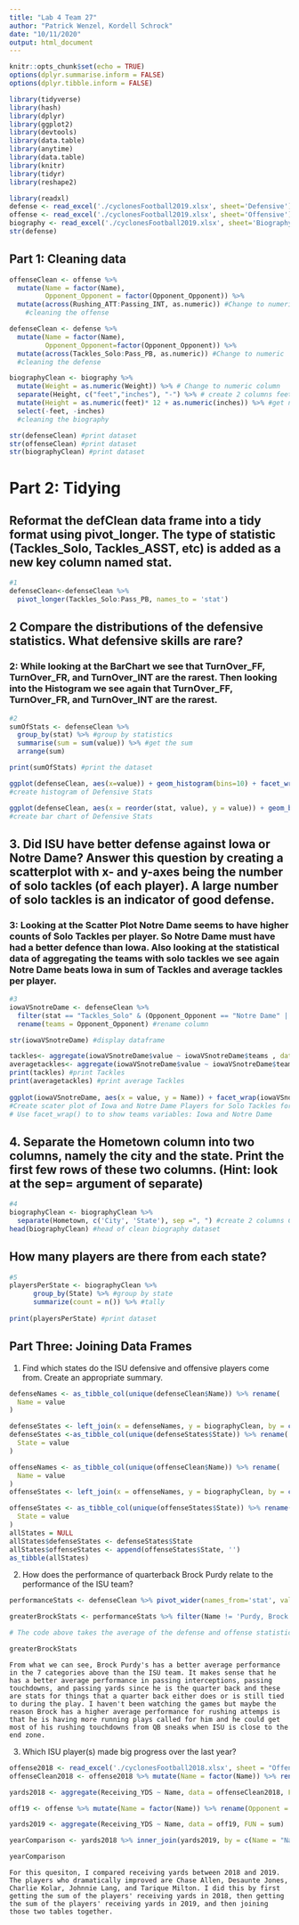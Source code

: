 ```yaml
---
title: "Lab 4 Team 27"
author: "Patrick Wenzel, Kordell Schrock"
date: "10/11/2020"
output: html_document
---
```


```r
knitr::opts_chunk$set(echo = TRUE)
options(dplyr.summarise.inform = FALSE)
options(dplyr.tibble.inform = FALSE)
```

```r
library(tidyverse)
library(hash)
library(dplyr)
library(ggplot2)
library(devtools)
library(data.table)
library(anytime)
library(data.table)
library(knitr)
library(tidyr)
library(reshape2)
```

```r
library(readxl)
defense <- read_excel('./cyclonesFootball2019.xlsx', sheet='Defensive')
offense <- read_excel('./cyclonesFootball2019.xlsx', sheet='Offensive')
biography <- read_excel('./cyclonesFootball2019.xlsx', sheet='Biography')
str(defense)
```

## Part 1: Cleaning data

```r

offenseClean <- offense %>%
  mutate(Name = factor(Name),
         Opponent_Opponent = factor(Opponent_Opponent)) %>%
  mutate(across(Rushing_ATT:Passing_INT, as.numeric)) #Change to numeric
    #cleaning the offense

defenseClean <- defense %>%
  mutate(Name = factor(Name),
         Opponent_Opponent=factor(Opponent_Opponent)) %>%
  mutate(across(Tackles_Solo:Pass_PB, as.numeric)) #Change to numeric
  #cleaning the defense

biographyClean <- biography %>%
  mutate(Weight = as.numeric(Weight)) %>% # Change to numeric column
  separate(Height, c("feet","inches"), "-") %>% # create 2 columns feet and inches from Heights
  mutate(Height = as.numeric(feet)* 12 + as.numeric(inches)) %>% #get numeric inches value from the values of the 2 new columns feet*12 + inches
  select(-feet, -inches)
  #cleaning the biography

str(defenseClean) #print dataset
str(offenseClean) #print dataset
str(biographyClean) #print dataset

```
# Part 2: Tidying

## Reformat the defClean data frame into a tidy format using pivot_longer. The type of statistic (Tackles_Solo, Tackles_ASST, etc) is added as a new key column named stat.

```r
#1
defenseClean<-defenseClean %>%
  pivot_longer(Tackles_Solo:Pass_PB, names_to = 'stat')
```

## 2 Compare the distributions of the defensive statistics. What defensive skills are rare?

### 2: While looking at the BarChart we see that TurnOver_FF, TurnOver_FR, and TurnOver_INT are the rarest. Then looking into the Histogram we see again that TurnOver_FF, TurnOver_FR, and TurnOver_INT are the rarest. 

```r
#2
sumOfStats <- defenseClean %>% 
  group_by(stat) %>% #group by statistics
  summarise(sum = sum(value)) %>% #get the sum
  arrange(sum)

print(sumOfStats) #print the dataset

ggplot(defenseClean, aes(x=value)) + geom_histogram(bins=10) + facet_wrap(~stat) + ggtitle('Histograms of Defensive Stats bins=10') + xlab('Value of Defensive Stats') + ylab('Count of Defensive Stats')
#create histogram of Defensive Stats

ggplot(defenseClean, aes(x = reorder(stat, value), y = value)) + geom_bar(stat = 'identity') + coord_flip() + labs(x = 'defensive skills', y = 'Frequency', title = 'Defensive Stats Freq')
#create bar chart of Defensive Stats
```
## 3. Did ISU have better defense against Iowa or Notre Dame? Answer this question by creating a scatterplot with x- and y-axes being the number of solo tackles (of each player). A large number of solo tackles is an indicator of good defense.
 
### 3: Looking at the Scatter Plot Notre Dame seems to have higher counts of Solo Tackles per player. So Notre Dame must have had a better defence than Iowa. Also looking at the statistical data of aggregating the teams with solo tackles we see again Notre Dame beats Iowa in sum of Tackles and average tackles per player.

```r
#3
iowaVSnotreDame <- defenseClean %>%
  filter(stat == "Tackles_Solo" & (Opponent_Opponent == "Notre Dame" | Opponent_Opponent == "Iowa")) %>% #filter by Solo Tackles and team either Notre Dame or Iowa
  rename(teams = Opponent_Opponent) #rename column

str(iowaVSnotreDame) #display dataframe

tackles<- aggregate(iowaVSnotreDame$value ~ iowaVSnotreDame$teams , data=iowaVSnotreDame, sum) #aggregate tackles sum per team
averagetackles<- aggregate(iowaVSnotreDame$value ~ iowaVSnotreDame$teams , data=iowaVSnotreDame, mean)#aggregate tackles mean per team
print(tackles) #print Tackles
print(averagetackles) #print average Tackles
  
ggplot(iowaVSnotreDame, aes(x = value, y = Name)) + facet_wrap(iowaVSnotreDame$teams) + geom_point() + ggtitle('Solo Tackles for the Iowa and Notre Dame Game') + xlab('Number of Solo Tackles Per Player') + ylab(' Football Players') 
#Create scater plot of Iowa and Notre Dame Players for Solo Tackles for each player.
# Use facet_wrap() to to show teams variables: Iowa and Notre Dame
```

## 4. Separate the Hometown column into two columns, namely the city and the state. Print the first few rows of these two columns. (Hint: look at the sep= argument of separate)

```r
#4
biographyClean <- biographyClean %>%
  separate(Hometown, c('City', 'State'), sep =", ") #create 2 columns City and State from Hometown.
head(biographyClean) #head of clean biography dataset
```

## How many players are there from each state?

```r
#5
playersPerState <- biographyClean %>%
      group_by(State) %>% #group by state
      summarize(count = n()) %>% #tally
     
print(playersPerState) #print dataset
```

## Part Three: Joining Data Frames

1. Find which states do the ISU defensive and offensive players come from. Create an appropriate summary.

```r
defenseNames <- as_tibble_col(unique(defenseClean$Name)) %>% rename(
  Name = value
)

defenseStates <- left_join(x = defenseNames, y = biographyClean, by = c('Name')) %>% select(State)
defenseStates <-as_tibble_col(unique(defenseStates$State)) %>% rename(
  State = value
)

offenseNames <- as_tibble_col(unique(offenseClean$Name)) %>% rename(
  Name = value
)
offenseStates <- left_join(x = offenseNames, y = biographyClean, by = c('Name')) %>% select(State)

offenseStates <- as_tibble_col(unique(offenseStates$State)) %>% rename(
  State = value
)
allStates = NULL
allStates$defenseStates <- defenseStates$State
allStates$offenseStates <- append(offenseStates$State, '')
as_tibble(allStates)
```

2. How does the performance of quarterback Brock Purdy relate to the performance of the ISU team?

```r
performanceStats <- defenseClean %>% pivot_wider(names_from='stat', values_from='value') %>% full_join(offenseClean, by=c('Name', 'Opponent_Opponent')) %>% pivot_longer(c(-Name, -Opponent_Opponent), names_to='stat') %>% mutate(value = ifelse(is.na(value), 0, value)) 

greaterBrockStats <- performanceStats %>% filter(Name != 'Purdy, Brock') %>% group_by(stat) %>% summarize(team = mean(value)) %>% inner_join(performanceStats %>% filter(Name == 'Purdy, Brock') %>% group_by(stat) %>% summarize(Brock = mean(value)), by='stat') %>% filter(Brock > team) %>% select(stat)

# The code above takes the average of the defense and offense statistics categories and then combines those to using a full join. We are setting NA to 0 since this means this player did not have any statistics in this category. Finally, we are grabbing the statistics where Brock has a higher average performance in compared to everyone else on the team.

greaterBrockStats
```

    From what we can see, Brock Purdy's has a better average performance in the 7 categories above than the ISU team. It makes sense that he has a better average performance in passing interceptions, passing touchdowns, and passing yards since he is the quarter back and these are stats for things that a quarter back either does or is still tied to during the play. I haven't been watching the games but maybe the reason Brock has a higher average performance for rushing attemps is that he is having more running plays called for him and he could get most of his rushing touchdowns from QB sneaks when ISU is close to the end zone.

3. Which ISU player(s) made big progress over the last year?

```r
offense2018 <- read_excel('./cyclonesFootball2018.xlsx', sheet = "Offensive")
offenseClean2018 <- offense2018 %>% mutate(Name = factor(Name)) %>% rename(Opponent = Opponent_Opponent) %>% mutate(Opponent = factor(Opponent)) %>% mutate_if(is.character, as.numeric) %>% pivot_wider(Name:Receiving_YDS, names_from = Opponent)

yards2018 <- aggregate(Receiving_YDS ~ Name, data = offenseClean2018, FUN = sum)

off19 <- offense %>% mutate(Name = factor(Name)) %>% rename(Opponent = Opponent_Opponent) %>% mutate(Opponent = factor(Opponent)) %>% mutate_if(is.character, as.numeric) %>% pivot_wider(Name:Receiving_YDS, names_from = Opponent)

yards2019 <- aggregate(Receiving_YDS ~ Name, data = off19, FUN = sum)

yearComparison <- yards2018 %>% inner_join(yards2019, by = c(Name = "Name")) %>% rename(yards2018 = Receiving_YDS.x, yards2019 = Receiving_YDS.y) %>% group_by(Name) %>% filter(yards2019 > yards2018)

yearComparison
```

    For this quesiton, I compared receiving yards between 2018 and 2019. The players who dramatically improved are Chase Allen, Desaunte Jones, Charlie Kolar, Johnnie Lang, and Tarique Milton. I did this by first getting the sum of the players' receiving yards in 2018, then getting the sum of the players' receiving yards in 2019, and then joining those two tables together.